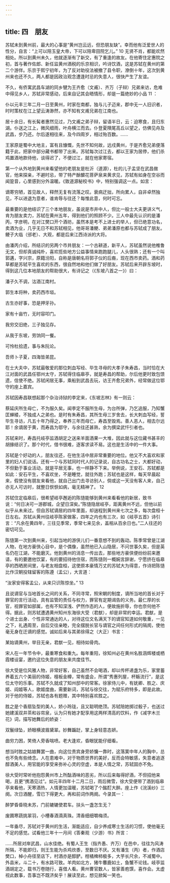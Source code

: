 ```yaml
---
---
---
```

title: 四　朋友
---




苏轼未到黄州前，最大的心事是“黄州岂云远，但恐朋友缺”。幸而他有泛爱世人的性分，自言：“上可以陪玉皇大帝，下可以陪卑田院乞儿。” 10 无贤不肖，都能欢然相处。所以到黄州未久，他就逐渐有了新交，有了重逢的故友。在他寄住定惠院之初，首与著作佐郎、新任监黄州酒税的乐京相识，吟诗饮酒，这是苏轼在黄州的第二个游伴。乐京于熙宁初年，为了反对助役法被撤了县令职，潦倒十年，这次到黄州来也还不久，两人都是因政治观念遭逢时忌的失意人，很快产生了友谊。

不久，有侨寓武昌车湖的同乡犍为王齐愈（文甫）、齐万（子辩）兄弟来访，危难中得见乡人，苏轼非常感动，后来自记其会晤情形，却是一篇绝妙的小品 11 ：

仆以元丰三年二月一日至黄州，时家在南都，独与儿子迈来，郡中无一人旧识者，时时策杖在江上望云涛渺然，亦不知有文甫兄弟在江南也。

居十余日，有长髯者惠然见过，乃文甫之弟子辩，留语半日，云：迫寒食，且归东湖。仆送之江上，微风细雨，叶舟横江而去。仆登夏隩尾高丘以望之，仿佛见舟及武昌，步乃还。尔后遂相往来，及今四周岁，相过殆百数。……



王家原是蜀中大地主，富有且慷慨，先世不知何故，远戍黄州，于是齐愈兄弟便落籍于此，把家中部分藏书都带了出来。苏轼每次过江去，都以王家为居停，他们杀鸡置酒地款待他，谈得迟了，不便过江，就在他家寄宿。

第一个从外地到黄州来看望他的老朋友是杜沂（道源），杜的儿子孟坚在武昌做官，他来探亲，不避时忌，带了特产酴醾花菩萨泉来黄求见，苏轼有如身在空谷而闻跫音，心里感到分外温暖。《致道源秘校书》中，特别强调这一点。如言：

谪寄穷陋，首见故人，释然无复有流落之叹。衰病迂拙，所向累人，自非卓然独见，不以进退为意者，谁肯辱与往还？每惟此意，何时可忘。



最重要的是他结识了三个本地朋友，虽说是市井中人，但比一般士大夫更讲义气，肯为朋友卖力，苏轼在黄州五年，得到他们的照顾不少。三人中最先认识的是潘丙，字彦明，在对江樊口开个酒坊，虽然本是考不上进士的举人，但已绝意功名，卖酒为业，几乎无日不和苏轼相见，他哥哥潘鲠、弟弟潘原也都与苏轼成了朋友。鲠子大临（邠老）、大观，都是后来江西诗派的大将。

由潘丙介绍，所结识的另两个市井朋友：一个古耕道，新平人，苏轼虽然说他椎鲁无文，但却真诚纯朴，喜欢揽些地方公益事情来跑跑腿儿，人头很熟；还有一个叫郭遘，字兴宗，原籍汾阳，自称是唐朝名将郭子仪的后裔，现在西市卖药。酒和药草都是苏轼平生喜欢的东西，很自然地和他们做了好朋友。苏轼后来开辟东坡时，得到这几位本地朋友的帮助很大，有诗记之（《东坡八首之一》）曰：

潘子久不调，沽酒江南村。

郭生本将种，卖药西市垣。

古生亦好事，恐是押牙孙。

家有十亩竹，无时容叩门。

我穷交旧绝，三子独见存。

从我于东坡，劳饷同一餐。

可怜杜拾遗，事与朱阮论。

吾师卜子夏，四海皆弟昆。



在士大夫中，苏轼最敬爱的那位刺血写经、毕生寻母的大孝子朱寿昌，当时恰在大江对面的武昌任鄂州太守，苏轼得住临皋亭，就是寿昌的帮助，尔后他更时致包馈遗，信使不绝。苏轼闲居无事，乘船到武昌去玩，访王齐愈兄弟外，经常做这位鄂守的座上嘉宾。

苏轼因寿昌联想起那个杂治诗狱的李定来，《东坡志林》有一则云：

蔡延庆所生母亡，不为服久矣。闻李定不服所生母，为台所弹，乃乞追服，乃知蟹匡蝉緌，不独成人之弟也。是时有朱寿昌，其所生母三岁舍去，长大刺血写经，誓毕生寻访，凡五十年乃得之，奉养三年而母亡，寿昌至毁焉。善人恶人，相去尔远耶！余谪居于黄，而寿昌为鄂守，与余往还甚熟，余为撰梁武忏引者也。



苏轼来时，寿昌托岐亭监酒胡定之送来羊面酒果一大堆，因此就与这位藏书甚丰的胡掾结识了。那个时代，借书很难，逐客求读不易。这也是生活中的一件大事。

苏轼是个好动的人，朋友往还，在他生活中居非常重要的地位。他又不大喜欢和家里的妇人们说话。还有一个与苏轼同时代人的记录说，自古功名之士，大都好动，不但勤于事业活动，就是平居无事，也一样静不下来。举例说，王安石、苏轼都是如此：安石平生，不喜欢坐，不是睡觉，就往外跑；苏轼也是这样，每天早晨起来，假使没有朋友来看他，就自己出门去寻访别人，倘或这一天没有客人来，自己亦无人可访时，就整日恹恹如病，毫无精神了。 12

苏轼住定临皋后，很希望岐亭邂逅的陈慥能够到黄州来看看他的新居，致书说：“何日决可一游郡城，企望日深矣。”陈慥隐居岐亭，距离黄州不远，但他以前似乎从未来过。但自苏轼谪居的四年里面，却遄程到黄州来七次之多，每次盘桓十日左右。苏轼从黄州往岐亭陈家做客，四年之内也有三次，如《岐亭五首》诗引言：“凡余在黄四年，三往见季常，季常七来见余，盖相从百余日也。”二人往还的密切可见。

陈慥第一次到黄州来，引起当地的游侠儿们一番意想不到的轰动。陈季常曾是江湖人物，在地方豪侠心目中，是个偶像，虽然他已入山隐居，不问世事久矣，但是英名仍在江湖，不能磨灭。他到黄州的消息一传出去，那些地方豪侠便纷纷前来邀请，有的要邀他饮宴，有的要招待他住宿，而陈慥则一概婉言辞谢，宁愿挤在临皋亭的西晒房间里，与老友相盘桓，这使原本豪情万丈的苏轼大为得意，作诗把陈慥比作汉朝投辖留客的陈遵（孟公），大言道：

“汝家安得客孟公，从来只识陈惊坐。” 13

且说谪官与当地首长之间的关系，不同寻常，照宋朝的制度，谪所当地的首长对于罪官的言行活动，具有监管的责任与权力，罪官有定期谒告的义务。最仁厚的长官，视罪官如部属，也有不知深浅、俨然作态的人，便故施折辱，你也奈何他不得。据此，则苏轼遭遇黄州知州东海徐大受（君猷），却是非常的幸运。君猷，是个进士出身、个性非常通达的人，对待这位文名满天下的谪官知道如何敬重，一见之下，礼遇周至，自后交往亲睦，完全摆脱长官与谪官之间任何形式的隔阂，使他毫无身在迁谪的感觉。诚如后来与其弟徐得之（大正）书言：

某始谪黄州，举目无亲，君猷一见，相待如骨肉。



宋人在一年节令中，最重寒食和重九。每年重阳，徐知州必在黄州名胜涵辉楼或栖霞楼设宴，邀约这位失意的朋友来共度佳节。

徐大受是位风雅人物，非常好客，自己虽然不会喝酒，却以传杯递盏为乐，家里蓄养着五六个美丽的侍姬，檀板金樽，常有盛会，所谓“秀惠列屋，杯觞流行”，是这位太守的乐事。苏轼不久就成了知州邸中的常客。徐家侍儿中，有妩卿、胜之、庆姬、阎姬等人，歌姬度曲，需要新词，苏轼与徐交往，为赋乐府特多，即是此故。对于他的侍姬，苏轼也各有题赠，其中特别喜欢胜之。

胜之是个香扇坠型的美人，娇小玲珑，且又聪明绝顶。苏轼陪她掷过骰子，也送过她建溪双井茶和谷帘泉，认为只有她才配享用这两样清高的饮料，作《减字木兰花》词，描写她舞后的娇姿：

双鬟绿坠，娇眼横波眉黛翠。妙舞蹁跹，掌上身轻意态妍。

曲穷力困，笑倚人旁香喘喷。老大逢欢，昏眼犹能仔细看。



想当时胜之姑娘舞罢一曲，向这位贵宾身旁娇慵一靠时，这落寞中年人的胸中，总也不免有些绮念。人在患难中，对于物质世界的美好，反而会特敏感，失意者追逐醇酒美人，用官能的享受来弥补心灵的空虚，本是人情之常，苏轼固亦不免。

徐大受时常听他抱怨黄州市上所酤酒味的恶劣，所以后来每得好酒，不但招他来喝，且更“携酒见过”。如元丰四年十二月二日，雨后微雪，徐大受便带了酒到临皋亭来看他，天寒酒热，人情更加温暖，苏轼喝了个酩酊大醉。座上作《浣溪纱》三阕。次日酒醒，雪已下得更大，再和前词作两阕。今录其一：

醉梦昏昏晓未苏，门前辘辘使君车。扶头一盏怎生无？

废圃寒蔬挑翠羽，小槽春酒滴真珠。清香细细嚼梅须。



一年垂尽，苏轼对于黄州的生活，渐能适应，自少养成寒士生活的习惯，使他毫无不足的感觉。试看他三年十一月间《答秦观（少游）书》所言：

……所居对岸武昌，山水佳绝。有蜀人王生（指齐愚、齐万）在邑中，往往为风涛所隔，不能即归，则王生能为杀鸡炊黍，至数日不厌。又有潘生（丙）者，作酒店樊口，棹小舟径至店下，村酒亦是醇酽。柑橘椑柿极多，大芋长尺余，不减蜀中。外县米，斗二十，有水路可致。羊肉如北方，猪牛麞鹿如土，鱼蟹不论钱。岐亭监酒胡定之，载书万卷随行，喜借人看。黄州曹官数人，皆家善庖馔，喜作会。太虚视此数事，吾事岂不既济矣乎！展读至此，想见掀髯一笑也。